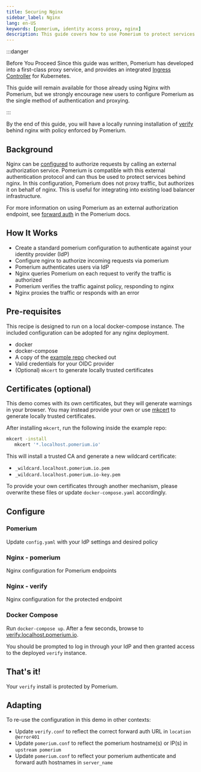 ```yaml
---
title: Securing Nginx
sidebar_label: Nginx
lang: en-US
keywords: [pomerium, identity access proxy, nginx]
description: This guide covers how to use Pomerium to protect services behind an nginx proxy.
---
```



:::danger

Before You Proceed Since this guide was written, Pomerium has developed into a first-class proxy service, and provides an integrated [Ingress Controller](/docs/deploying/k8s/ingress) for Kubernetes.

This guide will remain available for those already using Nginx with Pomerium, but we strongly encourage new users to configure Pomerium as the single method of authentication and proxying.

:::

By the end of this guide, you will have a locally running installation of [verify](https://verify.pomerium.com/) behind nginx with policy enforced by Pomerium.

## Background

Nginx can be [configured](https://docs.nginx.com/nginx/admin-guide/security-controls/configuring-subrequest-authentication/) to authorize requests by calling an external authorization service. Pomerium is compatible with this external authentication protocol and can thus be used to protect services behind nginx. In this configuration, Pomerium does not proxy traffic, but authorizes it on behalf of nginx. This is useful for integrating into existing load balancer infrastructure.

For more information on using Pomerium as an external authorization endpoint, see [forward auth](https://www.pomerium.com/reference/#forward-auth) in the Pomerium docs.

## How It Works

- Create a standard pomerium configuration to authenticate against your identity provider (IdP)
- Configure nginx to authorize incoming requests via pomerium
- Pomerium authenticates users via IdP
- Nginx queries Pomerium on each request to verify the traffic is authorized
- Pomerium verifies the traffic against policy, responding to nginx
- Nginx proxies the traffic or responds with an error

## Pre-requisites

This recipe is designed to run on a local docker-compose instance. The included configuration can be adopted for any nginx deployment.

- docker
- docker-compose
- A copy of the [example repo](https://github.com/pomerium/pomerium/tree/main/examples/nginx) checked out
- Valid credentials for your OIDC provider
- (Optional) `mkcert` to generate locally trusted certificates

## Certificates (optional)

This demo comes with its own certificates, but they will generate warnings in your browser. You may instead provide your own or use [mkcert](https://github.com/FiloSottile/mkcert) to generate locally trusted certificates.

After installing `mkcert`, run the following inside the example repo:

```bash
mkcert -install
   mkcert '*.localhost.pomerium.io'
```

This will install a trusted CA and generate a new wildcard certificate:

- `_wildcard.localhost.pomerium.io.pem`
- `_wildcard.localhost.pomerium.io-key.pem`

To provide your own certificates through another mechanism, please overwrite these files or update `docker-compose.yaml` accordingly.

## Configure

### Pomerium

Update `config.yaml` with your IdP settings and desired policy

<PomeriumConf />

### Nginx - pomerium

Nginx configuration for Pomerium endpoints

<NginxConf />

### Nginx - verify

Nginx configuration for the protected endpoint

<VerifyConf />

### Docker Compose

<DockerCompose />

Run `docker-compose up`. After a few seconds, browse to [verify.localhost.pomerium.io](https://verify.localhost.pomerium.io).

You should be prompted to log in through your IdP and then granted access to the deployed `verify` instance.

## That's it!

Your `verify` install is protected by Pomerium.

## Adapting

To re-use the configuration in this demo in other contexts:

- Update `verify.conf` to reflect the correct forward auth URL in `location @error401`
- Update `pomerium.conf` to reflect the pomerium hostname(s) or IP(s) in `upstream pomerium`
- Update `pomerium.conf` to reflect your pomerium authenticate and forward auth hostnames in `server_name`
